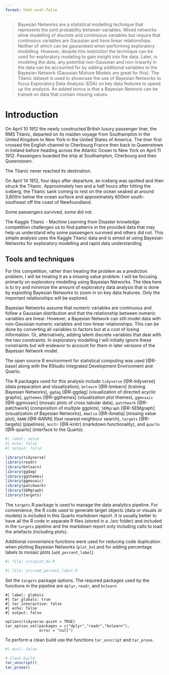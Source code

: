 ```yaml
---
format: html-eval-false
---
```


> Bayesian Networks are a statistical modelling technique that represents the joint probability between variables. Mixed networks allow modelling of discrete and continuous variables but require that continuous variables are Gaussian and have linear relationships. Neither of which can be gauranteed when performing exploratory modelling. However, despite this restriction the technique can be used for exploratory modeling to gain insight into the data. Later, in modeling the data, any potential non-Gaussian and non-linearity in the data can be accounted for by adding additional variables to the Bayesian Network (Gaussian Mixture Models are great for this). The Titanic dataset is used to showcase the use of Bayesian Networks to focus Exploratory Data Analysis (EDA) on key data features to speed up the analysis. An added bonus is that a Bayesian Network can be trained on data that contain missing values.

# Introduction

On April 10 1912 the newly constructed British luxury passenger liner, the RMS Titanic, departed on its maiden voyage from Southampton in the United Kingdom to New York in the United States of America. The liner first crossed the English channel to Cherbourg France then back to Queenstown in Ireland before heading across the Atlantic Ocean to New York on April 11 1912. Passengers boarded the ship at Southampton, Cherbourg and then Queenstown.

The Titanic never reached its destination.

On April 14 1912, four days after departure, an iceberg was spotted and then struck the Titanic. Approximately two and a half hours after hitting the iceberg, the Titanic sank coming to rest on the ocean seabed at around 3,800m below the ocean surface and approximately 600km south-southeast off the coast of Newfoundland.

Some passengers survived, some did not.

The Kaggle Titanic - Machine Learning from Disaster knowledge competition challenges us to find patterns in the provided data that may help us understand why some passengers survived and others did not. This simple analysis uses the Kaggle Titanic data and is aimed at using Bayesian Networks for exploratory modelling and rapid data understanding.

## Tools and techniques

For this competition, rather than treating the problem as a prediction problem, I will be treating it as a missing value problem. I will be focusing primarily on exploratory modelling using Bayesian Networks. The idea here is to try and minimize the amount of exploratory data analysis that is done by exploiting Bayesian Networks to zoom in on key data features. Only the important relationships will be explored.

Bayesian Networks assume that numeric variables are continuous and follow a Gaussian distribution and that the relationship between numeric variables are linear. However, a Bayesian Network can still model data with non-Gaussian numeric variables and non-linear relationships. This can be done by converting all variables to factors but at a cost of losing information. Or, alternatively, adding latent discrete variables that deal with the two constraints. In exploratory modelling I will initially ignore these constraints but will endeavor to account for them in later versions of the Bayesian Network model.

The open source R environment for statistical computing was used [@R-base] along with the RStudio Integrated Development Environment and Quarto.

The R packages used for this analysis include `tidyverse` [@R-tidyverse] (data preparation and visualization), `bnlearn` [@R-bnlearn] (training Bayesian Networks), `ggdag` [@R-ggdag] (visualization of directed acyclic graphs), `ggthemes` [@R-ggthemes] (visualization plot themes), `ggmosaic` [@R-ggmosaic] (mosaic plots of cross tabular data), `patchwork` [@R-patchwork] (composition of multiple ggplots), `SEMgraph` [@R-SEMgraph] (visualization of Bayesian Networks), `Amelia` [@R-Amelia] (missing value plot), `RANN` [@R-RANN] (fast nearest neighbour search), `targets` [@R-targets] (pipelines), `knitr` [@R-knitr] (markdown functionality), and `quarto` [@R-quarto] (interface to the Quarto).

```r
#| label: setup
#| echo: false
#| output: false

library(tidyverse)
library(readr)
library(bnlearn)
library(ggdag)
library(ggthemes)
library(ggmosaic)
library(patchwork)
library(SEMgraph)
library(targets)
```

The `targets` R package is used to manage the data analytics pipeline. For convenience, the R code used to generate target objects (data or visuals or models) is included in this Quarto markdown report. It is usually better to have all the R code in separate R files (stored in a ./src folder) and included in the `targets` pipeline and the markdown report only including calls to load the artefacts (including plots).

Additional convenience functions were used for reducing code duplication when plotting Bayesian Networks (`plot_bn`) and for adding percentage labels to mosaic plots (`add_percent_label`).

```r
#| file: src/plot_bn.R
```

```r
#| file: src/add_percent_label.R
```

Set the `targets` package options. The required packages used by the functions in the pipeline are `dplyr`, `readr`, and `bnlearn`

```targets
#| label: globals
#| tar_globals: true
#| tar_interactive: false
#| echo: false
#| output: false

options(tidyverse.quiet = TRUE)
tar_option_set(packages = c("dplyr","readr","bnlearn"),
               error = "null")
```

To perform a clean build use the functions `tar_unscript` and `tar_prune`.

```r
#| eval: false

# Clean build.
tar_unscript()
tar_prune()
```
